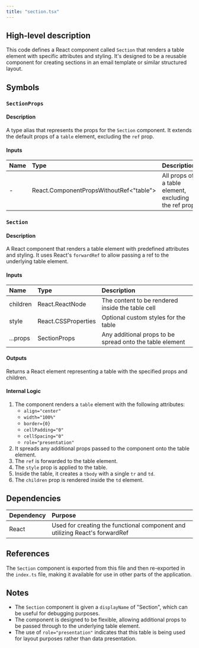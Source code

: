 ```yaml
---
title: "section.tsx"
---
```


## High-level description
This code defines a React component called `Section` that renders a table element with specific attributes and styling. It's designed to be a reusable component for creating sections in an email template or similar structured layout.

## Symbols

### `SectionProps`
#### Description
A type alias that represents the props for the `Section` component. It extends the default props of a `table` element, excluding the `ref` prop.

#### Inputs
| Name | Type | Description |
|:-----|:-----|:------------|
| - | React.ComponentPropsWithoutRef&lt;"table"&gt; | All props of a table element, excluding the ref prop |

### `Section`
#### Description
A React component that renders a table element with predefined attributes and styling. It uses React's `forwardRef` to allow passing a ref to the underlying table element.

#### Inputs
| Name | Type | Description |
|:-----|:-----|:------------|
| children | React.ReactNode | The content to be rendered inside the table cell |
| style | React.CSSProperties | Optional custom styles for the table |
| ...props | SectionProps | Any additional props to be spread onto the table element |

#### Outputs
Returns a React element representing a table with the specified props and children.

#### Internal Logic
1. The component renders a `table` element with the following attributes:
   - `align="center"`
   - `width="100%"`
   - `border={0}`
   - `cellPadding="0"`
   - `cellSpacing="0"`
   - `role="presentation"`
2. It spreads any additional props passed to the component onto the table element.
3. The `ref` is forwarded to the table element.
4. The `style` prop is applied to the table.
5. Inside the table, it creates a `tbody` with a single `tr` and `td`.
6. The `children` prop is rendered inside the `td` element.

## Dependencies
| Dependency | Purpose |
|:-----------|:--------|
| React | Used for creating the functional component and utilizing React's forwardRef |

## References
The `Section` component is exported from this file and then re-exported in the `index.ts` file, making it available for use in other parts of the application.

## Notes
- The `Section` component is given a `displayName` of "Section", which can be useful for debugging purposes.
- The component is designed to be flexible, allowing additional props to be passed through to the underlying table element.
- The use of `role="presentation"` indicates that this table is being used for layout purposes rather than data presentation.